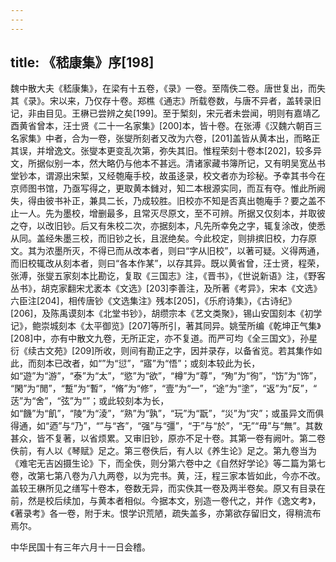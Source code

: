 ```yaml
---
---
---
```

title: 《嵇康集》序[198]
---




魏中散大夫《嵇康集》，在梁有十五卷，《录》一卷。至隋佚二卷。唐世复出，而失其《录》。宋以来，乃仅存十卷。郑樵《通志》所载卷数，与唐不异者，盖转录旧记，非由目见。王楙已尝辨之矣[199]。至于椠刻，宋元者未尝闻，明则有嘉靖乙酉黄省曾本，汪士贤《二十一名家集》[200]本，皆十卷。在张溥《汉魏六朝百三名家集》中者，合为一卷，张燮所刻者又改为六卷，[201]盖皆从黄本出，而略正其误，并增逸文。张燮本更变乱次第，弥失其旧。惟程荣刻十卷本[202]，较多异文，所据似别一本，然大略仍与他本不甚远。清诸家藏书簿所记，又有明吴宽丛书堂钞本，谓源出宋椠，又经匏庵手校，故虽迻录，校文者亦为珍秘。予幸其书今在京师图书馆，乃亟写得之，更取黄本雠对，知二本根源实同，而互有夺。惟此所阙失，得由彼书补正，兼具二长，乃成较胜。旧校亦不知是否真出匏庵手？要之盖不止一人。先为墨校，增删最多，且常灭尽原文，至不可辨。所据又仅刻本，并取彼之夺，以改旧钞。后又有朱校二次，亦据刻本，凡先所幸免之字，辄复涂改，使悉从同。盖经朱墨三校，而旧钞之长，且泯绝矣。今此校定，则排摈旧校，力存原文。其为浓墨所灭，不得已而从改本者，则曰“字从旧校”，以著可疑。义得两通，而旧校辄改从刻本者，则曰“各本作某”，以存其异。既以黄省曾，汪士贤，程荣，张溥，张燮五家刻本比勘讫，复取《三国志》注，《晋书》，《世说新语》注，《野客丛书》，胡克家翻宋尤袤本《文选》[203]李善注，及所著《考异》，宋本《文选》六臣注[204]，相传唐钞《文选集注》残本[205]，《乐府诗集》，《古诗纪》[206]，及陈禹谟刻本《北堂书钞》，胡缵宗本《艺文类聚》，锡山安国刻本《初学记》，鲍崇城刻本《太平御览》[207]等所引，著其同异。姚莹所编《乾坤正气集》[208]中，亦有中散文九卷，无所正定，亦不复道。而严可均《全三国文》，孙星衍《续古文苑》[209]所收，则间有勘正之字，因并录存，以备省览。若其集作如此，而刻本已改者，如“”为“愆”，“寤”为“悟”；或刻本较此为长，如“遊”为“游”，“泰”为“太”，“慾”为“欲”，“樽”为“尊”，“殉”为“徇”，“饬”为“饰”，“閑”为“閒”，“蹔”为“暫”，“脩”为“修”，“壹”为“一”，“途”为“塗”，“返”为“反”，“荙”为“舍”，“弦”为“”；或此较刻本为长，如“饑”为“飢”，“陵”为“淩”，“熟”为“孰”，“玩”为“翫”，“災”为“灾”；或虽异文而俱得通，如“迺”与“乃”，“”与“吝”，“强”与“彊”，“于”与“於”，“无”“毋”与“無”。其数甚众，皆不复著，以省烦累。又审旧钞，原亦不足十卷。其第一卷有阙叶。第二卷佚前，有人以《琴赋》足之。第三卷佚后，有人以《养生论》足之。第九卷当为《难宅无吉凶摄生论》下，而全佚，则分第六卷中之《自然好学论》等二篇为第七卷，改第七第八卷为八九两卷，以为完书。黄，汪，程三家本皆如此，今亦不改。盖较王楙所见之缮写十卷本，卷数无异，而实佚其一卷及两半卷矣。原又有目录在前，然是校后续加，与黄本者相似。今据本文，别造一卷代之，并作《逸文考》，《著录考》各一卷，附于末。恨学识荒陋，疏失盖多，亦第欲存留旧文，得稍流布焉尔。

中华民国十有三年六月十一日会稽。